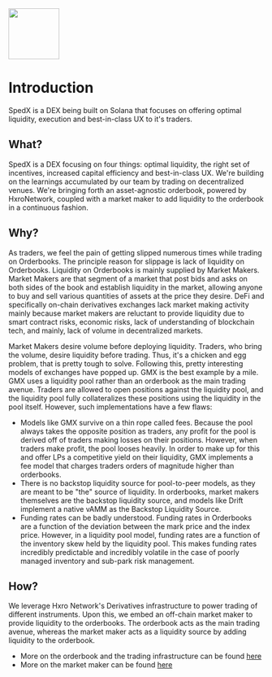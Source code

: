 <img src="/banner.jpg" height="100" />

# Introduction

SpedX is a DEX being built on Solana that focuses on offering optimal liquidity, execution and best-in-class UX to it's traders.

## What?

SpedX is a DEX focusing on four things: optimal liquidity, the right set of incentives, increased capital efficiency and best-in-class UX.
We're building on the learnings accumulated by our team by trading on decentralized venues. We're bringing forth an asset-agnostic orderbook,
powered by HxroNetwork, coupled with a market maker to add liquidity to the orderbook in a continuous fashion.

## Why?

As traders, we feel the pain of getting slipped numerous times while trading on Orderbooks. The principle reason for slippage is lack of liquidity
on Orderbooks. Liquidity on Orderbooks is mainly supplied by Market Makers. Market Makers are that segment of a market that post bids and asks
on both sides of the book and establish liquidity in the market, allowing anyone to buy and sell various quantities of assets at the price they desire.
DeFi and specifically on-chain derivatives exchanges lack market making activity mainly because market makers are reluctant to provide liquidity due to
smart contract risks, economic risks, lack of understanding of blockchain tech, and mainly, lack of volume in decentralized markets.

Market Makers desire volume before deploying liquidity. Traders, who bring the volume, desire liquidity before trading. Thus, it's a chicken and egg problem,
that is pretty tough to solve. Following this, pretty interesting models of exchanges have popped up. GMX is the best example by a mile.
GMX uses a liquidity pool rather than an orderbook as the main trading avenue. Traders are allowed to open positions against the liquidity pool,
and the liquidity pool fully collateralizes these positions using the liquidity in the pool itself. However, such implementations have a few flaws:

- Models like GMX survive on a thin rope called fees. Because the pool always takes the opposite position as traders, any profit for the pool is derived off
  of traders making losses on their positions. However, when traders make profit, the pool looses heavily. In order to make up for this and offer LPs
  a competitive yield on their liquidity, GMX implements a fee model that charges traders orders of magnitude higher than orderbooks.
- There is no backstop liquidity source for pool-to-peer models, as they are meant to be "the" source of liquidity. In orderbooks, market makers
  themselves are the backstop liquidity source, and models like Drift implement a native vAMM as the Backstop Liquidity Source.
- Funding rates can be badly understood. Funding rates in Orderbooks are a function of the deviation between the mark price and the index price.
  However, in a liquidity pool model, funding rates are a function of the inventory skew held by the liquidity pool. This makes funding
  rates incredibly predictable and incredibly volatile in the case of poorly managed inventory and sub-park risk management.

## How?

We leverage Hxro Network's Derivatives infrastructure to power trading of different instruments. Upon this, we embed an off-chain market maker to provide
liquidity to the orderbooks. The orderbook acts as the main trading avenue, whereas the market maker acts as a liquidity source by adding liquidity to the orderbook.

- More on the orderbook and the trading infrastructure can be found [here](/dex-concepts/)
- More on the market maker can be found [here](/market-maker)
